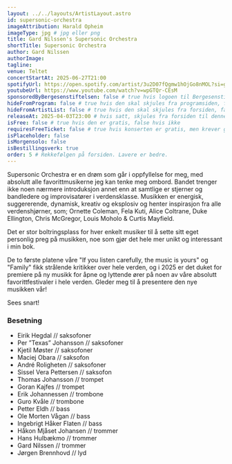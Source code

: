 ```yaml
---
layout: ../../layouts/ArtistLayout.astro
id: supersonic-orchestra
imageAttribution: Harald Opheim
imageType: jpg # jpg eller png
title: Gard Nilssen's Supersonic Orchestra
shortTitle: Supersonic Orchestra
author: Gard Nilssen
authorImage:
tagline:
venue: Teltet
concertStartAt: 2025-06-27T21:00
spotifyUrl: https://open.spotify.com/artist/3u2D07fQgmw1hOjGo8nMOL?si=gQDgwp7hTxW9DPae728rng
youtubeUrl: https://www.youtube.com/watch?v=wpGTQr-CEsM
sponsoredByBergesenstiftelsen: false # true hvis logoen til Bergesenstiftelsen skal vises, false hvis ikke
hideFromProgram: false # true hvis den skal skjules fra programsiden, false hvis den skal vises
hideFromArtistList: false # true hvis den skal skjules fra forsiden, false hvis den skal vises
releaseAt: 2025-04-03T23:00 # hvis satt, skjules fra forsiden til denne datoen
isFree: false # true hvis den er gratis, false hvis ikke
requiresFreeTicket: false # true hvis konserten er gratis, men krever gratisbillett
isPlaceholder: false
isMorgensolo: false
isBestillingsverk: true
order: 5 # Rekkefølgen på forsiden. Lavere er bedre.
---
```


Supersonic Orchestra er en drøm som går i oppfyllelse for meg, med absolutt alle favorittmusikerne jeg kan tenke meg ombord. Bandet trenger ikke noen nærmere introduksjon annet enn at samtlige er stjerner og bandledere og improvisatører i verdensklasse. Musikken er energisk, suggererende, dynamisk, kreativ og eksplosiv og henter inspirasjon fra alle verdenshjørner, som; Ornette Coleman, Fela Kuti, Alice Coltrane, Duke Ellington, Chris McGregor, Louis Moholo & Curtis Mayfield.

Det er stor boltringsplass for hver enkelt musiker til å sette sitt eget personlig preg på musikken, noe som gjør det hele mer unikt og interessant i min bok.

De to første platene våre "If you listen carefully, the music is yours" og "Family" fikk strålende kritikker over hele verden, og i 2025 er det duket for premiere på ny musikk for åpne og lyttende ører på noen av våre absolutt favorittfestivaler i hele verden. Gleder meg til å presentere den nye musikken vår!

Sees snart!

### Besetning

- Eirik Hegdal // saksofoner
- Per ”Texas” Johansson // saksofoner
- Kjetil Møster // saksofoner
- Maciej Obara // saksofon
- André Roligheten // saksofoner
- Sissel Vera Pettersen // saksofon
- Thomas Johansson // trompet
- Goran Kajfes // trompet
- Erik Johannessen // trombone
- Guro Kvåle // trombone
- Petter Eldh // bass
- Ole Morten Vågan // bass
- Ingebrigt Håker Flaten // bass
- Håkon Mjåset Johansen // trommer
- Hans Hulbækmo // trommer
- Gard Nilssen // trommer
- Jørgen Brennhovd // lyd
